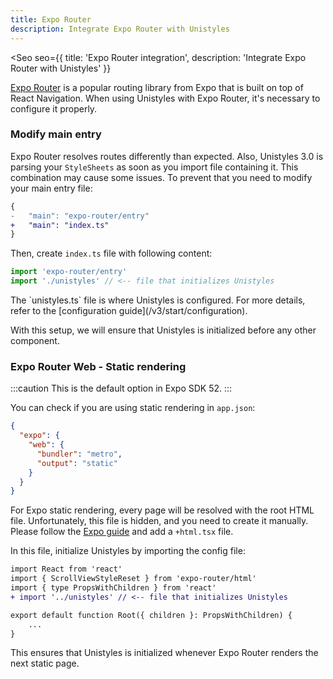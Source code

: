 ```yaml
---
title: Expo Router
description: Integrate Expo Router with Unistyles
---
```



<Seo
    seo={{
        title: 'Expo Router integration',
        description: 'Integrate Expo Router with Unistyles'
    }}
>


[Expo Router](https://docs.expo.dev/router/introduction/) is a popular routing library from Expo that is built on top of React Navigation. When using Unistyles with Expo Router, it's necessary to configure it properly.

### Modify main entry

Expo Router resolves routes differently than expected. Also, Unistyles 3.0 is parsing your `StyleSheets` as soon as you import file containing it.
This combination may cause some issues. To prevent that you need to modify your main entry file:

```diff lang="json" title="package.json"
{
-   "main": "expo-router/entry"
+   "main": "index.ts"
}
```

Then, create `index.ts` file with following content:

```js title="index.ts"
import 'expo-router/entry'
import './unistyles' // <-- file that initializes Unistyles
```

<Aside>
The `unistyles.ts` file is where Unistyles is configured. For more details, refer to the [configuration guide](/v3/start/configuration).
</Aside>

With this setup, we will ensure that Unistyles is initialized before any other component.

### Expo Router Web - Static rendering

:::caution
This is the default option in Expo SDK 52.
:::

You can check if you are using static rendering in `app.json`:

```json title="app.json"
{
  "expo": {
    "web": {
      "bundler": "metro",
      "output": "static"
    }
  }
}
```

For Expo static rendering, every page will be resolved with the root HTML file. Unfortunately, this file is hidden, and you need to create it manually.
Please follow the [Expo guide](https://docs.expo.dev/router/reference/static-rendering/#root-html) and add a `+html.tsx` file.

In this file, initialize Unistyles by importing the config file:

```diff lang="tsx" title="+html.tsx"
import React from 'react'
import { ScrollViewStyleReset } from 'expo-router/html'
import { type PropsWithChildren } from 'react'
+ import '../unistyles' // <-- file that initializes Unistyles

export default function Root({ children }: PropsWithChildren) {
    ...
}
```

This ensures that Unistyles is initialized whenever Expo Router renders the next static page.

</Seo>
